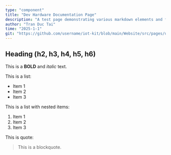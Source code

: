 ```yaml
---
type: "component"
title: "Dev Hardware Documentation Page"
description: "A test page demonstrating various markdown elements and formatting options"
author: "Tran Duc Tai"
time: "2025-1-1"
git: "https://github.com/username/iot-kit/blob/main/Website/src/pages/uikit/docs/dev_hw.mdx"
---
```


<DocumentHeader 
  title="Dev Hardware Documentation Page"
  description="A test page demonstrating various markdown elements and formatting options"
  author="Tran Duc Tai"
  time="2025-1-1"
  git="https://github.com/username/iot-kit/blob/main/Website/src/pages/uikit/docs/dev_hw.mdx"
/>


## Heading (h2, h3, h4, h5, h6)

This is a **BOLD** and *italic* text.

This is a list:

- Item 1
- Item 2
- Item 3

This is a list with nested items:

1. Item 1
2. Item 2
3. Item 3

This is quote:

> This is a blockquote.


